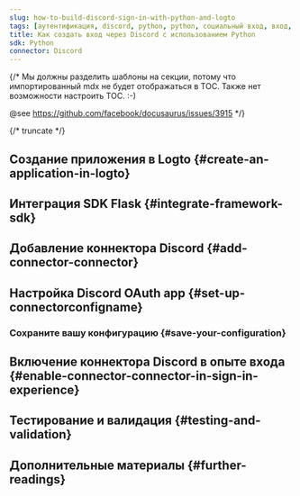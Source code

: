 ```yaml
---
slug: how-to-build-discord-sign-in-with-python-and-logto
tags: [аутентификация, discord, python, python, социальный вход, вход, логин]
title: Как создать вход через Discord с использованием Python
sdk: Python
connector: Discord
---
```


{/*
  Мы должны разделить шаблоны на секции, потому что импортированный mdx не будет отображаться в TOC.
  Также нет возможности настроить TOC. :-)

  @see https://github.com/facebook/docusaurus/issues/3915
*/}




{/* truncate */}

<Intro connector={connector} sdk="Python" link="https://www.python.org" />

## Создание приложения в Logto \{#create-an-application-in-logto}

<CreateApplication type="Traditional web" framework="Flask" />

## Интеграция SDK Flask \{#integrate-framework-sdk}

<IntegrateSdk />

## Добавление коннектора Discord \{#add-connector-connector}

<AddSocialConnector connector={connector} framework="Flask" />

## Настройка Discord OAuth app \{#set-up-connectorconfigname}

<ConnectorGuide />

### Сохраните вашу конфигурацию \{#save-your-configuration}

<SaveYourConfiguration connector={connector} />

## Включение коннектора Discord в опыте входа \{#enable-connector-connector-in-sign-in-experience}

<EnableSocialConnector connector={connector} />

## Тестирование и валидация \{#testing-and-validation}

<TestingAndValidation connector={connector} sdk="Python" />

## Дополнительные материалы \{#further-readings}

<FurtherReadings />